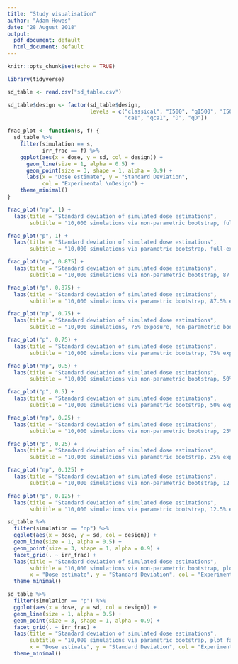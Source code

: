 ```yaml
---
title: "Study visualisation"
author: "Adam Howes"
date: "28 August 2018"
output:
  pdf_document: default
  html_document: default
---
```


```r
knitr::opts_chunk$set(echo = TRUE)
```

```r
library(tidyverse)

sd_table <- read.csv("sd_table.csv")

sd_table$design <- factor(sd_table$design, 
                          levels = c("classical", "I500", "qI500", "I50", "qI50",
                                     "ca1", "qca1", "D", "qD"))

frac_plot <- function(s, f) {
  sd_table %>%
    filter(simulation == s,
           irr_frac == f) %>%
    ggplot(aes(x = dose, y = sd, col = design)) +
      geom_line(size = 1, alpha = 0.5) +
      geom_point(size = 3, shape = 1, alpha = 0.9) + 
      labs(x = "Dose estimate", y = "Standard Deviation",
           col = "Experimental \nDesign") +
    theme_minimal()
}
```

```r
frac_plot("np", 1) + 
  labs(title = "Standard deviation of simulated dose estimations",
       subtitle = "10,000 simulations via non-parametric bootstrap, full-exposure")
```

```r
frac_plot("p", 1) + 
  labs(title = "Standard deviation of simulated dose estimations",
       subtitle = "10,000 simulations via parametric bootstrap, full-exposure")
```

```r
frac_plot("np", 0.875) + 
  labs(title = "Standard deviation of simulated dose estimations",
       subtitle = "10,000 simulations via non-parametric bootstrap, 87.5% exposure")
```

```r
frac_plot("p", 0.875) + 
  labs(title = "Standard deviation of simulated dose estimations",
       subtitle = "10,000 simulations via parametric bootstrap, 87.5% exposure")
```

```r
frac_plot("np", 0.75) + 
  labs(title = "Standard deviation of simulated dose estimations",
       subtitle = "10,000 simulations, 75% exposure, non-parametric bootstrap")
```

```r
frac_plot("p", 0.75) + 
  labs(title = "Standard deviation of simulated dose estimations",
       subtitle = "10,000 simulations via parametric bootstrap, 75% exposure")
```

```r
frac_plot("np", 0.5) + 
  labs(title = "Standard deviation of simulated dose estimations",
       subtitle = "10,000 simulations via non-parametric bootstrap, 50% exposure")
```

```r
frac_plot("p", 0.5) + 
  labs(title = "Standard deviation of simulated dose estimations",
       subtitle = "10,000 simulations via parametric bootstrap, 50% exposure")
```

```r
frac_plot("np", 0.25) + 
  labs(title = "Standard deviation of simulated dose estimations",
       subtitle = "10,000 simulations via non-parametric bootstrap, 25% exposure")
```

```r
frac_plot("p", 0.25) + 
  labs(title = "Standard deviation of simulated dose estimations",
       subtitle = "10,000 simulations via parametric bootstrap, 25% exposure")
```

```r
frac_plot("np", 0.125) + 
  labs(title = "Standard deviation of simulated dose estimations",
       subtitle = "10,000 simulations via non-parametric bootstrap, 12.5% exposure")
```

```r
frac_plot("p", 0.125) + 
  labs(title = "Standard deviation of simulated dose estimations",
       subtitle = "10,000 simulations via parametric bootstrap, 12.5% exposure")
```

```r
sd_table %>%
  filter(simulation == "np") %>%
  ggplot(aes(x = dose, y = sd, col = design)) +
  geom_line(size = 1, alpha = 0.5) +
  geom_point(size = 3, shape = 1, alpha = 0.9) + 
  facet_grid(. ~ irr_frac) +
  labs(title = "Standard deviation of simulated dose estimations",
       subtitle = "10,000 simulations via non-parametric bootstrap, plot faceted by irradiated fraction", 
       x = "Dose estimate", y = "Standard Deviation", col = "Experimental \nDesign") +
  theme_minimal()
```

```r
sd_table %>%
  filter(simulation == "p") %>%
  ggplot(aes(x = dose, y = sd, col = design)) +
  geom_line(size = 1, alpha = 0.5) +
  geom_point(size = 3, shape = 1, alpha = 0.9) + 
  facet_grid(. ~ irr_frac) +
  labs(title = "Standard deviation of simulated dose estimations",
       subtitle = "10,000 simulations via parametric bootstrap, plot faceted by irradiated fraction", 
       x = "Dose estimate", y = "Standard Deviation", col = "Experimental \nDesign") +
  theme_minimal()
```